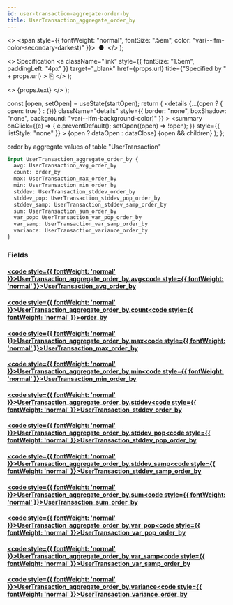 ```yaml
---
id: user-transaction-aggregate-order-by
title: UserTransaction_aggregate_order_by
---
```


<head>
  <meta content="noindex" name="robots" />
  <meta charset="utf-8" />
</head>

  <>
    <span style={{ fontWeight: "normal", fontSize: ".5em", color: "var(--ifm-color-secondary-darkest)" }}>
      &nbsp;●&nbsp;
    </span>
  </>
);

  <>
    Specification
    <a
      className="link"
      style={{ fontSize: "1.5em", paddingLeft: "4px" }}
      target="_blank"
      href={props.url}
      title={"Specified by " + props.url}
    >
      ⎘
    </a>
  </>
);

  <>
    <span className={props.class}>{props.text}</span>
  </>
);


  const [open, setOpen] = useState(startOpen);
  return (
    <details
      {...(open ? { open: true } : {})}
      className="details"
      style={{ border: "none", boxShadow: "none", background: "var(--ifm-background-color)" }}
    >
      <summary
        onClick={(e) => {
          e.preventDefault();
          setOpen((open) => !open);
        }}
        style={{ listStyle: "none" }}
      >
        {open ? dataOpen : dataClose}
      </summary>
      {open && children}
    </details>
  );
};

order by aggregate values of table "UserTransaction"

```graphql
input UserTransaction_aggregate_order_by {
  avg: UserTransaction_avg_order_by
  count: order_by
  max: UserTransaction_max_order_by
  min: UserTransaction_min_order_by
  stddev: UserTransaction_stddev_order_by
  stddev_pop: UserTransaction_stddev_pop_order_by
  stddev_samp: UserTransaction_stddev_samp_order_by
  sum: UserTransaction_sum_order_by
  var_pop: UserTransaction_var_pop_order_by
  var_samp: UserTransaction_var_samp_order_by
  variance: UserTransaction_variance_order_by
}
```

### Fields

#### [<code style={{ fontWeight: 'normal' }}>UserTransaction_aggregate_order_by.<b>avg</b></code>](#)<Bullet />[<code style={{ fontWeight: 'normal' }}><b>UserTransaction_avg_order_by</b></code>](/docs/api/flow/graphql/envio/inputs/user-transaction-avg-order-by.mdx) <Badge class="badge badge--secondary " text="input"/>

#### [<code style={{ fontWeight: 'normal' }}>UserTransaction_aggregate_order_by.<b>count</b></code>](#)<Bullet />[<code style={{ fontWeight: 'normal' }}><b>order_by</b></code>](/docs/api/flow/graphql/envio/enums/order-by.mdx) <Badge class="badge badge--secondary " text="enum"/>

#### [<code style={{ fontWeight: 'normal' }}>UserTransaction_aggregate_order_by.<b>max</b></code>](#)<Bullet />[<code style={{ fontWeight: 'normal' }}><b>UserTransaction_max_order_by</b></code>](/docs/api/flow/graphql/envio/inputs/user-transaction-max-order-by.mdx) <Badge class="badge badge--secondary " text="input"/>

#### [<code style={{ fontWeight: 'normal' }}>UserTransaction_aggregate_order_by.<b>min</b></code>](#)<Bullet />[<code style={{ fontWeight: 'normal' }}><b>UserTransaction_min_order_by</b></code>](/docs/api/flow/graphql/envio/inputs/user-transaction-min-order-by.mdx) <Badge class="badge badge--secondary " text="input"/>

#### [<code style={{ fontWeight: 'normal' }}>UserTransaction_aggregate_order_by.<b>stddev</b></code>](#)<Bullet />[<code style={{ fontWeight: 'normal' }}><b>UserTransaction_stddev_order_by</b></code>](/docs/api/flow/graphql/envio/inputs/user-transaction-stddev-order-by.mdx) <Badge class="badge badge--secondary " text="input"/>

#### [<code style={{ fontWeight: 'normal' }}>UserTransaction_aggregate_order_by.<b>stddev_pop</b></code>](#)<Bullet />[<code style={{ fontWeight: 'normal' }}><b>UserTransaction_stddev_pop_order_by</b></code>](/docs/api/flow/graphql/envio/inputs/user-transaction-stddev-pop-order-by.mdx) <Badge class="badge badge--secondary " text="input"/>

#### [<code style={{ fontWeight: 'normal' }}>UserTransaction_aggregate_order_by.<b>stddev_samp</b></code>](#)<Bullet />[<code style={{ fontWeight: 'normal' }}><b>UserTransaction_stddev_samp_order_by</b></code>](/docs/api/flow/graphql/envio/inputs/user-transaction-stddev-samp-order-by.mdx) <Badge class="badge badge--secondary " text="input"/>

#### [<code style={{ fontWeight: 'normal' }}>UserTransaction_aggregate_order_by.<b>sum</b></code>](#)<Bullet />[<code style={{ fontWeight: 'normal' }}><b>UserTransaction_sum_order_by</b></code>](/docs/api/flow/graphql/envio/inputs/user-transaction-sum-order-by.mdx) <Badge class="badge badge--secondary " text="input"/>

#### [<code style={{ fontWeight: 'normal' }}>UserTransaction_aggregate_order_by.<b>var_pop</b></code>](#)<Bullet />[<code style={{ fontWeight: 'normal' }}><b>UserTransaction_var_pop_order_by</b></code>](/docs/api/flow/graphql/envio/inputs/user-transaction-var-pop-order-by.mdx) <Badge class="badge badge--secondary " text="input"/>

#### [<code style={{ fontWeight: 'normal' }}>UserTransaction_aggregate_order_by.<b>var_samp</b></code>](#)<Bullet />[<code style={{ fontWeight: 'normal' }}><b>UserTransaction_var_samp_order_by</b></code>](/docs/api/flow/graphql/envio/inputs/user-transaction-var-samp-order-by.mdx) <Badge class="badge badge--secondary " text="input"/>

#### [<code style={{ fontWeight: 'normal' }}>UserTransaction_aggregate_order_by.<b>variance</b></code>](#)<Bullet />[<code style={{ fontWeight: 'normal' }}><b>UserTransaction_variance_order_by</b></code>](/docs/api/flow/graphql/envio/inputs/user-transaction-variance-order-by.mdx) <Badge class="badge badge--secondary " text="input"/>

